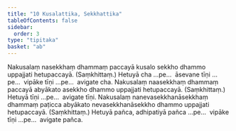 ```yaml
---
title: "10 Kusalattika, Sekkhattika"
tableOfContents: false
sidebar:
  order: 3
type: "tipitaka"
basket: "ab"
---
```



<DynamicBreadcrumb />

<Division number="14">

<Paragraph number="51">
Nakusalaṃ nasekkhaṃ dhammaṃ paccayā kusalo sekkho dhammo uppajjati hetupaccayā. (Saṃkhittaṃ.) Hetuyā cha …pe…  āsevane tīṇi …pe…  vipāke tīṇi …pe…  avigate cha.
</Paragraph>

<Paragraph number="52">
Nakusalaṃ naasekkhaṃ dhammaṃ paccayā abyākato asekkho dhammo uppajjati hetupaccayā. (Saṃkhittaṃ.) Hetuyā tīṇi …pe…  avigate tīṇi.
</Paragraph>

<Paragraph number="53">
Nakusalaṃ nanevasekkhanāsekkhaṃ dhammaṃ paṭicca abyākato nevasekkhanāsekkho dhammo uppajjati hetupaccayā. (Saṃkhittaṃ.) Hetuyā pañca, adhipatiyā pañca …pe…  vipāke tīṇi …pe…  avigate pañca.
</Paragraph>
</Division>